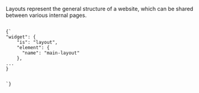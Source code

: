 
<Title>Layouts</Title>

Layouts represent the general structure of a website, which can be shared between various internal pages.

<Code>
{`
"widget": {
    "is": "layout",
    "element": {
      "name": "main-layout"
    },
...
}

`}

</Code>
